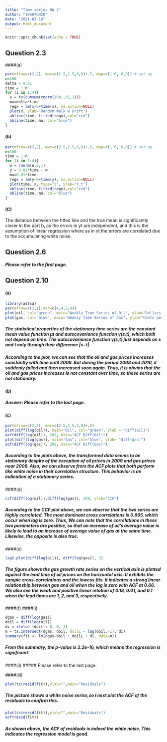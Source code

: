 ---
title: "Time series HW 2"
author: "106070020"
date: "2021-03-16"
output: html_document
---

```{r setup, include=FALSE}
knitr::opts_chunk$set(echo = TRUE)
```

## Question 2.3

####(a)

```{r}
par(mfrow=c(2,2), mar=c(2.5,2.5,0,0)+.5, mgp=c(1.6,.6,0)) # set up 
n=100
delta = 0.01
time = 1:n 
for (i in 1:4){
  x = ts(cumsum(rnorm(100,.01,1)))
  mu=delta*time
  regx = lm(x~0+time(x), na.action=NULL) 
  plot(x, ylab='Random Walk w Drift')
  abline(time, fitted(regx),col="red") 
  abline(time, mu, col="blue")
}
```

#### (b)

```{r}
par(mfrow=c(2,2), mar=c(2.5,2.5,0,0)+.5, mgp=c(1.6,.6,0)) # set up 
n=100
time = 1:n 
for (i in 1:4){
  w = rnorm(n,0,1)
  y = 0.01*time + w
  mu=0.01*time
  regx = lm(y~0+time(y), na.action=NULL) 
  plot(time, x, type="l", ylab='Y_t')
  abline(time, fitted(regx),col="red") 
  abline(time, mu, col="blue")
}
```

#### (C)
The distance between the fitted line and the true mean is significantly closer in the part b, as the errors in yt are independent, and this is the assumption of linear regression where as in xt the errors are correlated due to the accumulating white noise.

## Question 2.6
##### Please refer to the first page. 

## Question 2.10

#### (a)

```{r}
library(astsa)
par(mfrow=c(2,1),mar=c(4,4,2,4))
plot(oil, col="green", main="Weekly Time Series of Oil", ylab="Dollars per Barrel")
plot(gas, col="blue", main="Weekly Time Series of Gas", ylab="Cents per Gallon")

```
##### The statistical properties of the stationary time series are the constant mean value function μt and autocovariance function γ(s,t), which both not depend on time. The autocovariance function γ(s,t) just depends on s and t only through their difference |s−t|.
##### According to the plot, we can see that the oil and gas prices increases constantly with time until 2008. But during the period 2008 and 2010, it suddenly falled and then increased soon again. Thus, it is obvios that the oil and gas prices increases is not constant over time, so these series are not stationary.

#### (b)
##### Answer: Please refer to the last page.

#### (c)
```{r}
par(mfrow=c(2,2), mar=c(2.5,2.5,1,0)+.5)
plot(diff(log(oil)), main="Oil", col="green", ylab = "diff(oil)")
acf(diff(log(oil)), 208, main="ACF Diff(Oil)")
plot(diff(log(gas)), main="Gas", col="blue", ylab= "diff(gas)")
acf(diff(log(gas)), 208, main="ACF Diff(Gas)")
```

##### According to the plots above, the transformed data seems to be stationary despite of the exception of oil prices in 2009 and gas prices near 2006. Also, we can observe from the ACF plots that both perform like white noise in their correlation structure. This behavior is an indication of a stationary series.

####(d)
```{r}
ccf(diff(log(oil)),diff(log(gas)), 208, ylab="CCF")
```

##### According to the CCF plot above,  we can observe that the two series are highly correlated. The most dominant cross correlations is 0.665, which occur when lag is zero. Thus, We can note that the correlations in these two parameters are positive, so that an increase of oil's average value is likely to lead to an increase of average value of gas at the same time. Likewise, the opposite is also true.

####(e)
```{r}
lag2.plot(diff(log(oil)), diff(log(gas)), 3)
```

##### The figure shows the gas growth rate series on the vertical axis is plotted against the lead time of oil prices on the horizontal axis. It exhibits the sample cross-correlations and the lowess fits. It indicates a strong linear relationship between gas and oil when the lag is zero with ACF at 0.66. We also see the weak and positive linear relation of 0.18, 0.01, and 0.1 when the lead times are 1, 2, and 3, respectively.

####(f)
####(i)
```{r}
dgas = diff(log(gas))
doil = diff(log(oil))
di = ifelse (doil < 0, 0, 1)
m = ts.intersect(dgas, doil, doilL = lag(doil,-1), di)
summary(fit <- lm(dgas~doil + doilL + di, data=m))
```

##### From the summary, the p-value is 2.2e-16, which means the regression is significant.

####(ii) 
##### Please refer to the last page. 

####(iii)
```{r}
plot(ts(resid(fit)),ylab="",main="Residuals") 
```

##### The picture shows a white noise series,so I next plot the ACF of the residuals to confirm this. 

```{r}
plot(ts(resid(fit)),ylab="",main="Residuals") 
acf(resid(fit))
```

##### As shown above, the ACF of residuals is indeed the white noise. This indicates the regression model is good. 